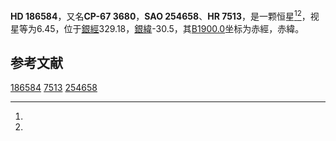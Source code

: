 {{Starbox begin
| name = HD 186584
}}
{{Starbox observe
| epoch = [[J2000.0|J2000.0]]
| constell = {{星座名待查}}<ref name=SIMBAD>{{cite web
 | url=http://simbad.u-strasbg.fr/simbad/sim-id?Ident=HR+7513
 | title =Pulsating variable Star
 | publisher=Centre de Données astronomiques de Strasbourg
 | work=SIMBAD
 | accessdate=2012-07-13}}</ref><ref name=DATA>{{cite web
 | url=http://vizier.u-strasbg.fr/viz-bin/VizieR-5?-out.add=.&-source=5050&-corr=PK=HR&-out.max=9999&HR=7513
 | title=VizieR Detailed Page
 | accessdate=2012-07-13
 | archive-date=2016-03-05
 | archive-url=https://web.archive.org/web/20160305054551/http://vizier.u-strasbg.fr/viz-bin/VizieR-5?-out.add=.&-source=5050&-corr=PK=HR&-out.max=9999&HR=7513
 | dead-url=no
 }}</ref>
| 星官 = 
| ra = {{RA|19|49|53.3}}<ref name=SIMBAD /><ref name=DATA />
| dec = {{DEC|-66|48|46}}<ref name=SIMBAD /><ref name=DATA />
| appmag_v = 6.45<ref name=SIMBAD /><ref name=DATA />
}}
{{Starbox character
| class = K4III<ref name=SIMBAD /><ref name=DATA />
| b-v = 1.48<ref name=SIMBAD /><ref name=DATA />
| u-b = 1.72<ref name=SIMBAD /><ref name=DATA />
| r-i = <ref name=SIMBAD /><ref name=DATA />
| variable = 
}}
{{Starbox astrometry
| radial_v = 1.72
| prop_mo_ra = -2
| parallax = 
| p_error = 
}}
{{Starbox catalog
| names =CP-67 3680，[[SAO星表|SAO]] 254658，[[HD星表|HD]] 186584，[[HR星表|HR]] 7513}}
{{Starbox reference |Simbad=HR+7513}}
{{Starbox end}}

'''HD 186584'''，又名'''CP-67 3680'''，'''SAO 254658'''、'''HR 7513'''，是一颗恒星<ref name=SIMBAD /><ref name=DATA />，视星等为6.45，位于[[銀道座標系|銀經]]329.18，[[銀道座標系|銀緯]]-30.5，其[[B1900.0|B1900.0]]坐标为赤經{{RA|19|40|4.5}}，赤緯{{DEC|-67|-30.5|35}}。

== 参考文献 ==
{{reflist}}

{{star-stub}}

[[Category:HD和HDE天體|186584]]
[[Category:HR天體|7513]]
[[Category:SAO天體|254658]]